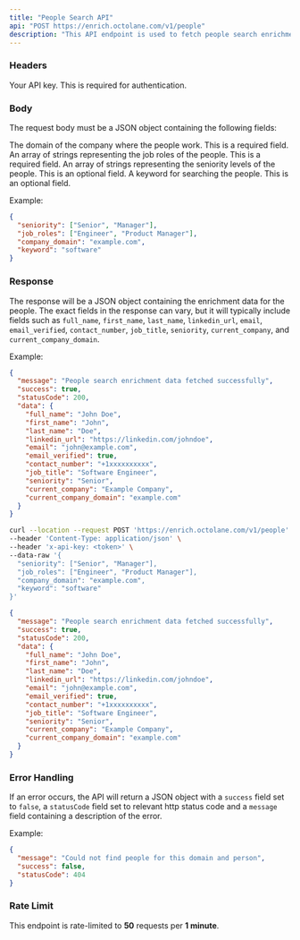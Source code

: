 ```yaml
---
title: "People Search API"
api: "POST https://enrich.octolane.com/v1/people"
description: "This API endpoint is used to fetch people search enrichment data."
---
```


### Headers

<ParamField header="x-api-key" type="string">
  Your API key. This is required for authentication.
</ParamField>

### Body
The request body must be a JSON object containing the following fields:

<ParamField body="company_domain" type="string">
  The domain of the company where the people work. This is a required field.
</ParamField>

<ParamField body="job_roles" type="Array<string>">
  An array of strings representing the job roles of the people. This is a required field.
</ParamField>

<ParamField body="seniority" type="Array<string>" required={false}>
  An array of strings representing the seniority levels of the people. This is an optional field.
</ParamField>

<ParamField body="keyword" type="string" required={false}>
  A keyword for searching the people. This is an optional field.
</ParamField>

Example:
```json
{
  "seniority": ["Senior", "Manager"],
  "job_roles": ["Engineer", "Product Manager"],
  "company_domain": "example.com",
  "keyword": "software"
}
```

### Response
The response will be a JSON object containing the enrichment data for the people. 
The exact fields in the response can vary, but it will typically include fields such as 
`full_name`, `first_name`, `last_name`, `linkedin_url`, `email`, `email_verified`, `contact_number`,
`job_title`, `seniority`, `current_company`, and `current_company_domain`.

Example:
```json
{
  "message": "People search enrichment data fetched successfully",
  "success": true,
  "statusCode": 200,
  "data": {
    "full_name": "John Doe",
    "first_name": "John",
    "last_name": "Doe",
    "linkedin_url": "https://linkedin.com/johndoe",
    "email": "john@example.com",
    "email_verified": true,
    "contact_number": "+1xxxxxxxxxx",
    "job_title": "Software Engineer",
    "seniority": "Senior",
    "current_company": "Example Company",
    "current_company_domain": "example.com"
  }
}
```

<RequestExample>

```bash Example Request
curl --location --request POST 'https://enrich.octolane.com/v1/people' \
--header 'Content-Type: application/json' \
--header 'x-api-key: <token>' \
--data-raw '{
  "seniority": ["Senior", "Manager"],
  "job_roles": ["Engineer", "Product Manager"],
  "company_domain": "example.com",
  "keyword": "software"
}'
```

</RequestExample>

<ResponseExample>

```json Response
{
  "message": "People search enrichment data fetched successfully",
  "success": true,
  "statusCode": 200,
  "data": {
    "full_name": "John Doe",
    "first_name": "John",
    "last_name": "Doe",
    "linkedin_url": "https://linkedin.com/johndoe",
    "email": "john@example.com",
    "email_verified": true,
    "contact_number": "+1xxxxxxxxxx",
    "job_title": "Software Engineer",
    "seniority": "Senior",
    "current_company": "Example Company",
    "current_company_domain": "example.com"
  }
}
```

</ResponseExample>

### Error Handling
If an error occurs, the API will return a JSON object with a `success` field set to `false`,
a `statusCode` field set to relevant http status code and a `message` field containing a description 
of the error.

Example:
```json
{
  "message": "Could not find people for this domain and person",
  "success": false,
  "statusCode": 404
}
```

### Rate Limit
This endpoint is rate-limited to **50** requests per **1 minute**.